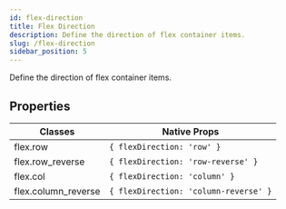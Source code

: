 ```yaml
---
id: flex-direction
title: Flex Direction
description: Define the direction of flex container items.
slug: /flex-direction
sidebar_position: 5
---
```


Define the direction of flex container items.

## Properties

| Classes             | Native Props                          |
| ------------------- | ------------------------------------- |
| flex.row            | `{ flexDirection: 'row' }`            |
| flex.row_reverse    | `{ flexDirection: 'row-reverse' }`    |
| flex.col            | `{ flexDirection: 'column' }`         |
| flex.column_reverse | `{ flexDirection: 'column-reverse' }` |

